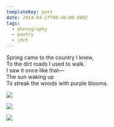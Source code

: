 ```yaml
---
templateKey: post
date: 2014-04-27T08:46:00.000Z
tags:
  - photography
  - poetry
  - jdch
---
```

Spring came to the country I knew,<br/>
To the dirt roads I used to walk.<br/>
I saw it once like that—<br/>
The sun waking up<br/>
To streak the woods with purple blooms.<br/>

![](../../assets/photos/20140427-IMG_4208.jpg)

![](../../assets/photos/20140427-IMG_4202.jpg)

![](../../assets/photos/20140427-IMG_4220.jpg)
